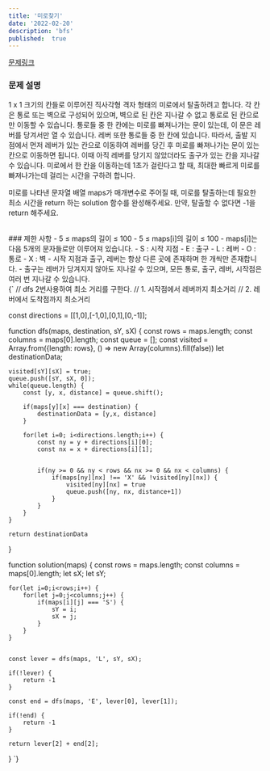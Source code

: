 ```yaml
---
title: '미로찾기'
date: '2022-02-20'
description: 'bfs'
published:  true
---
```


[문제링크](https://school.programmers.co.kr/learn/courses/30/lessons/159993)
<br/>
### 문제 설명
1 x 1 크기의 칸들로 이루어진 직사각형 격자 형태의 미로에서 탈출하려고 합니다. 각 칸은 통로 또는 벽으로 구성되어 있으며, 벽으로 된 칸은 지나갈 수 없고 통로로 된 칸으로만 이동할 수 있습니다. 통로들 중 한 칸에는 미로를 빠져나가는 문이 있는데, 이 문은 레버를 당겨서만 열 수 있습니다. 레버 또한 통로들 중 한 칸에 있습니다. 따라서, 출발 지점에서 먼저 레버가 있는 칸으로 이동하여 레버를 당긴 후 미로를 빠져나가는 문이 있는 칸으로 이동하면 됩니다. 이때 아직 레버를 당기지 않았더라도 출구가 있는 칸을 지나갈 수 있습니다. 미로에서 한 칸을 이동하는데 1초가 걸린다고 할 때, 최대한 빠르게 미로를 빠져나가는데 걸리는 시간을 구하려 합니다.

미로를 나타낸 문자열 배열 maps가 매개변수로 주어질 때, 미로를 탈출하는데 필요한 최소 시간을 return 하는 solution 함수를 완성해주세요. 만약, 탈출할 수 없다면 -1을 return 해주세요.

<br/>
### 제한 사항
- 5 ≤ maps의 길이 ≤ 100
    - 5 ≤ maps[i]의 길이 ≤ 100
    - maps[i]는 다음 5개의 문자들로만 이루어져 있습니다.
        - S : 시작 지점
        - E : 출구
        - L : 레버
        - O : 통로
        - X : 벽
    - 시작 지점과 출구, 레버는 항상 다른 곳에 존재하며 한 개씩만 존재합니다.
    - 출구는 레버가 당겨지지 않아도 지나갈 수 있으며, 모든 통로, 출구, 레버, 시작점은 여러 번 지나갈 수 있습니다.

<br/>

<CodeBlock>
{`
// dfs 2번사용하여 최소 거리를 구한다.
// 1. 시작점에서 레버까지 최소거리
// 2. 레버에서 도착점까지 최소거리

const directions = [[1,0],[-1,0],[0,1],[0,-1]];

function dfs(maps, destination, sY, sX) {
    const rows = maps.length;
    const columns = maps[0].length;
    const queue = [];
    const visited = Array.from({length: rows}, () => new Array(columns).fill(false))
    let destinationData;
    
    visited[sY][sX] = true;
    queue.push([sY, sX, 0]);
    while(queue.length) {
        const [y, x, distance] = queue.shift();
       
        if(maps[y][x] === destination) {
            destinationData = [y,x, distance]
        }
        
        for(let i=0; i<directions.length;i++) {
            const ny = y + directions[i][0];
            const nx = x + directions[i][1];
            

            if(ny >= 0 && ny < rows && nx >= 0 && nx < columns) {
                if(maps[ny][nx] !== 'X' && !visited[ny][nx]) {
                    visited[ny][nx] = true
                    queue.push([ny, nx, distance+1])
                }
            }
        }
    }
    
    return destinationData
}

function solution(maps) {
    const rows = maps.length;
    const columns = maps[0].length;
    let sX;
    let sY;
    
    for(let i=0;i<rows;i++) {
        for(let j=0;j<columns;j++) {
            if(maps[i][j] === 'S') {
                sY = i;
                sX = j;
            }
        }
    }
    

    const lever = dfs(maps, 'L', sY, sX);
    
    if(!lever) {
        return -1
    }
 
    const end = dfs(maps, 'E', lever[0], lever[1]);
    
    if(!end) {
        return -1
    }

    return lever[2] + end[2];
}
`}
</CodeBlock>